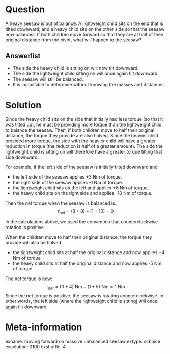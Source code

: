 Question
========
A heavy seesaw is out of balance. A lightweight child sits on the end that is tilted downward, and a heavy child sits on the other side so that the seesaw now balances. If both children move forward so that they are at half of their original distance from the pivot, what will happen to the seesaw?


Answerlist
----------
* The side the heavy child is sitting on will now tilt downward.
* The side the lightweight child sitting on will once again tilt downward.
* The seesaw will still be balanced.
* It is impossible to determine without knowing the masses and distances.


Solution
========
Since the heavy child sits on the side that initially had less torque (so that it was tilted up), he must be providing more torque than the lightweight child to balance the seesaw. Then, if both children move to half their original distance, the torque they provide are also halved. Since the heavier child provided more torque, the side with the heavier child will have a greater reduction in torque (the reduction is half of a greater amount). The side the lightweight child is sitting on will therefore have a greater torque tilting that side downward.

For example, if the left side of the seesaw is initially tilted downward and  

 * the left side of the seesaw applies +3 Nm of torque.
 * the right side of the seesaw applies -1 Nm of torque.
 * the lightweight child sits on the left and applies +8 Nm of torque.
 * the heavy child sits on the right side and applies -10 Nm of torque.
 
Then the net torque when the seesaw is balanced is:
$$\tau_{net} = (3 + 8) - (1 + 10) = 0$$

In the calculations above, we used the convention that counterclockwise rotation is positive.  

When the children move to half their original distance, the torque they provide will also be halved  

 * the lightweight child sits at half the original distance and now applies +4 Nm of torque
 * the heavy child sits at half the original distance and now applies -5 Nm of torque
  
The net torque is now:
$$\tau_{net} = (3 + 4) \text{ Nm} - (1 + 5) \text{ Nm} = 1 \text{ Nm}$$
Since the net torque is positive, the seesaw is rotating counterclockwise. In other words, the left side (where the lightweight child is sitting) will once again tilt downward.


Meta-information
================
exname: moving forward on massive unbalanced seesaw
extype: schoice
exsolution: 0100
exshuffle: 4
